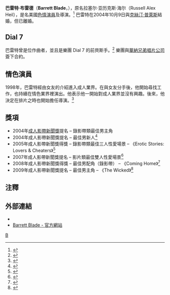 {{NoteTA
|1=zh-hans:布拉德;zh-hant:布雷德
|2=zh-hans:柯尔斯滕;zh-hant:克絲汀
|3=zh-hans:普赖斯;zh-hant:普萊斯

}}
{{Adult bio
| name            = 巴雷特·布雷德
| gender          = male 
| image           = [[Image:Barrett_Blade,_Kirsten_Price.jpg|200px]]
| imagesize       = 220px
| caption         = 巴雷特·布雷德與[[克絲汀·普萊斯|克絲汀·普萊斯]]
| birth           = {{birth date and age|mf=yes|1973|3|11}}
| location        = 
| birthname       = Russell Alex Heil
| spouse          = 
| death           = 
| height          = {{height|ft=6|in=0}}<ref name="iafd"/>
| weight          = {{convert|180|lb|kg|abbr=on}}<ref name="iafd"/>
| measurements    = {{convert|5.25|in|cm|2|abbr=on}}
| measureispenis  = yes
| shoe size       = 
| eye color       = 
| hair color      = 金色
| skin color      = 
| blood           = 
| ethnicity       = [[白人|白人]]
| alias           = Barrett B., Barrett Bangwell, Barret Blade, Berrett Blade
| orientation     = [[異性戀|異性戀]]
| number of films = 
| homepage        = http://www.barrettblade.com
| iafd            = BarrettB
| egafd           = 
| bgafd           = 
| imdb            = 1298267
| afdb            = 30324
| eurobabeindex   = 
| spelling        = 
}}
'''巴雷特·布雷德'''（'''Barrett Blade'''，{{bd|1973年|3月11日|||}}），原名拉塞尔·亚历克斯·海尔（Russell Alex Heil），是名美國[[色情演員|色情演員]]及導演。<ref name="iafd">{{cite web | title = Personal Bio Barrett Blade | publisher = IAFD.com | url = http://www.iafd.com/person.rme/perfid=BarrettB/gender=m/Barrett-Blade.htm | accessdate = 2007-08-26 | archive-date = 2009-03-16 | archive-url = https://web.archive.org/web/20090316103746/http://www.iafd.com/person.rme/perfid%3DBarrettB/gender%3Dm/Barrett-Blade.htm | dead-url = no }}</ref> 巴雷特在2004年10月9日與[[克絲汀·普萊斯|克絲汀·普萊斯]]結婚，但已離婚。

==Dial 7==
巴雷特曾是位作曲者，並且是樂團 Dial 7 的前貝斯手。<ref name="rockconfidential">{{cite web|url=http://rockconfidential.com/magazine/interviews/barrett-blade-adult-film-star/|title=Barrett Blade - Adult Film Star|publisher=Rock Confidential|accessdate=2007-10-31|date=2007-05-19|deadurl=yes|archiveurl=https://web.archive.org/web/20071106100131/http://rockconfidential.com/magazine/interviews/barrett-blade-adult-film-star/|archivedate=2007-11-06}}</ref> 樂團與[[華納兄弟唱片公司|華納兄弟唱片公司]]簽下合約。

==情色演員==
1998年，巴雷特經由女友的介紹進入成人業界。在與女友分手後，他開始尋找工作，也持續在情色業界裡演出。他表示他一開始對成人業界並沒有興趣。後來，他決定在排片之時也開始擔任導演。<ref name="intimatedvd">{{cite web|url=http://www.youtube.com/watch?v=TMgWcUDLQys|title=IntimateDVD Interviews Hot Male Porn Star Barrett Blade|work=IntimateDVD.com|publisher=youtube.com|accessdate=2007-10-31|archive-date=2016-03-05|archive-url=https://web.archive.org/web/20160305160211/https://www.youtube.com/watch?v=TMgWcUDLQys|dead-url=no}}</ref>

==獎項==
* 2004年[[成人影帶新聞獎|成人影帶新聞獎]]提名 – 錄影帶類最佳男主角
* 2004年成人影帶新聞獎提名 – 最佳男新人<ref>{{cite web|title=AVN Awards Nominations |author=Trent Brown |publisher=AVN.com |url=http://www.avn.com/index.php?Primary_Navigation=Articles&Action=View_Article&Content_ID=55832 |accessdate=2007-08-09 |deadurl=yes |archiveurl=https://web.archive.org/web/20070608213642/http://www.avn.com/index.php?Primary_Navigation=Articles&Action=View_Article&Content_ID=55832 |archivedate=2007-06-08 }}</ref>
* 2005年成人影帶新聞獎得獎 – 錄影帶類最佳三人性愛場景 – 《Erotic Stories: Lovers & Cheaters》<ref>{{cite web|title=AVN Awards Past Winners |publisher=AVN.com |url=http://www.avnawards.com/index.php?content=pastwinners |accessdate=2007-08-08 |deadurl=yes |archiveurl=https://web.archive.org/web/20140118084001/http://avnawards.avn.com/past/winners/1989 |archivedate=2014-01-18 }}</ref>
* 2007年成人影帶新聞獎提名 – 影片類最佳雙人性愛場景<ref>{{cite web|title=2007 AVN Awards Nominations Announced |publisher=AVN.com |author=Jared Rutter |url=http://www.avn.com/index.php?Primary_Navigation=Articles&Action=View_Article&Content_ID=278474 |date=2006-11-22 |accessdate=2007-08-06 |deadurl=yes |archiveurl=https://web.archive.org/web/20061123200008/http://www.avn.com/index.php?Primary_Navigation=Articles&Action=View_Article&Content_ID=278474 |archivedate=2006-11-23 }}</ref>
* 2008年成人影帶新聞獎得獎 – 最佳男配角（錄影帶） – 《Coming Home》<ref>{{cite web|title=2008 AVN Awards Winners Announced |publisher=AVN |author= |url=http://business.avn.com/articles/2759.html |date=2008-01-12 |accessdate=2007-12-18 |first=Jared |last=Rutter |deadurl=yes |archiveurl=https://web.archive.org/web/20090228062450/http://business.avn.com/articles/2759.html |archivedate=2009-02-28 }}</ref>
*2009年成人影帶新聞獎提名 – 最佳男主角 – 《The Wicked》<ref name=avn09>{{cite web|title=Nominations 2009 AVN Adult Movie Awards |publisher=AVNAwards.com |format=PDF |url=http://avnawards.com/pdf/2009_AVN_NOMINATIONS_11_25_08.pdf |date=2008-11-25 |accessdate=2008-11-26 |deadurl=yes |archiveurl=https://web.archive.org/web/20090327184833/http://avnawards.com/pdf/2009_AVN_NOMINATIONS_11_25_08.pdf |archivedate=2009-03-27 }}</ref>

==注釋==
{{Reflist|2}}

==外部連結==
* {{myspace|barrettblade}}
* [https://web.archive.org/web/20190831193023/http://barrettblade.com/ Barrett Blade - 官方網站]

{{DEFAULTSORT:Blade, Barrett}}

[[Category:美國男性色情演員|B]]
